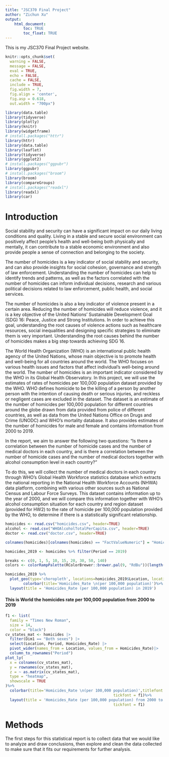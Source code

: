 ```yaml
---
title: "JSC370 Final Project"
author: "Zichun Xu"
output: 
    html_document:
        toc: TRUE
        toc_float: TRUE
---
```


This is my JSC370 Final Project website.

```r
knitr::opts_chunk$set(
  warning = FALSE,
  message = FALSE,
  eval = TRUE,
  echo = FALSE,
  cache = FALSE,
  include = TRUE,
  fig.width = 7, 
  fig.align = 'center',
  fig.asp = 0.618,
  out.width = "700px")
```

```r
library(data.table)
library(tidyverse)
library(plotly)
library(knitr)
library(widgetframe)
# install.packages("httr")
library(httr)
library(data.table)
library(leaflet)
library(tidyverse)
library(ggplot2)
# install.packages("ggpubr")
library(ggpubr)
# install.packages("broom")
library(broom)
library(compareGroups)
# install.packages("readxl")
library(readxl)
library(car)
```

# Introduction

Social stability and security can have a significant impact on our daily living conditions and quality. Living in a stable and secure social environment can positively affect people's health and well-being both physically and mentally, it can contribute to a stable economic environment and also provide people a sense of connection and belonging to the society.

The number of homicides is a key indicator of social stability and security, and can also provide insights for social cohesion, governance and strength of law enforcement. Understanding the number of homicides can help to identify trends and patterns, as well as the factors correlated with the number of homicides can inform individual decisions, research and various political decisions related to law enforcement, public health, and social services.

The number of homicides is also a key indicator of violence present in a certain area. Reducing the number of homicides will reduce violence, and it is a key objective of the United Nations' Sustainable Development Goal (SDG) 16: Peace, Justice and Strong Institutions. In order to achieve this goal, understanding the root causes of violence actions such as healthcare resources, social inequalities and designing specific strategies to eliminate them is very important. Understanding the root causes behind the number of homicides makes a big step towards achieving SDG 16.

The World Health Organization (WHO) is an international public health agency of the United Nations, whose main objective is to promote health and well-being for all countries around the world. The WHO focuses on various health issues and factors that affect individual's well-being around the world. The number of homicides is an important indicator considered by the WHO in its Global Health Observatory. In this project, we will use the estimates of rates of homicides per 100,000 population dataset provided by the WHO. WHO defines homicide to be the killing of a person by another person with the intention of causing death or serious injuries, and reckless or negligent cases are excluded in the dataset. The dataset is an estimate of the number of homicides per 100,000 population for different countries around the globe drawn from data provided from police of different countries, as well as data from the United Nations Office on Drugs and Crime (UNODC) and WHO's mortality database. It also provides estimates of the number of homicides for male and female and contains information from 2000 to 2019.

In the report, we aim to answer the following two questions: “Is there a correlation between the number of homicide cases and the number of medical doctors in each country, and is there a correlation between the number of homicide cases and the number of medical doctors together with alcohol consumption level in each country?”

To do this, we will collect the number of medical doctors in each country through WHO's Global Health Workforce statistics database which extracts the national reporting in the National Health Workforce Accounts (NHWA) data platform, combining with various other sources such as National Census and Labour Force Surveys. This dataset contains information up to the year of 2000, and we will compare this information together with WHO's alcohol consumption situation for each country and region dataset (provided for HW2) to the rate of homicide per 100,000 population provided by the WHO, to determine if there is a statistically significant relationship.



```r
homicides <- read.csv("homicides.csv", header=TRUE)
alcohol <- read.csv("WHOAlcoholTotalPerCapita.csv", header=TRUE)
doctor <- read.csv("doctor.csv", header=TRUE)
```


```r
colnames(homicides)[colnames(homicides) == "FactValueNumeric"] = "Homicides_Rate"
```

```r
homicides_2019 <- homicides %>% filter(Period == 2019)
```



```r
breaks <- c(0, 1, 5, 10, 15, 20, 30, 50, 140)
colors <- colorRampPalette(RColorBrewer::brewer.pal(9, "RdBu"))(length(breaks))
```



```r
homicides_2019 %>% 
  plot_geo(type='choropleth', locations=homicides_2019$Location, locationmode = "country names", z=homicides_2019$Homicides_Rate, text=paste0("Homicides rate(per 100,000 population) \n", homicides_2019$Location), autocolorscale=FALSE, color = ~Homicides_Rate, colors = colors) %>%
        colorbar(title='Homicides_Rate \n(per 100,000 population)')%>%
  layout(title = 'Homicides_Rate (per 100,000 population) in 2019')

```


#### This is World the homicides rate per 100,000 population from 2000 to 2019

```r
f1 <- list(
  family = "Times New Roman",
  size = 14,
  color = "black")
cv_states_mat <- homicides |>
  filter(Dim1 == "Both sexes") |>
  select(Location, Period, Homicides_Rate) |>
  pivot_wider(names_from = Location, values_from = Homicides_Rate)|>
  column_to_rownames("Period")
plot_ly(
  x = colnames(cv_states_mat),
  y = rownames(cv_states_mat),
  z = ~ as.matrix(cv_states_mat),
  type = "heatmap",
  showscale = TRUE
)%>%
  colorbar(title='Homicides_Rate \n(per 100,000 population)',titlefont = f1,
                                                tickfont = f1)%>%
  layout(title = 'Homicides_Rate (per 100,000 population) from 2000 to 2019',titlefont = f1,
                                                tickfont = f1)
```

# Methods

The first steps for this statistical report is to collect data that we would like to analyze and draw conclusions, then explore and clean the data collected to make sure that it fits our requirements for further analysis.










